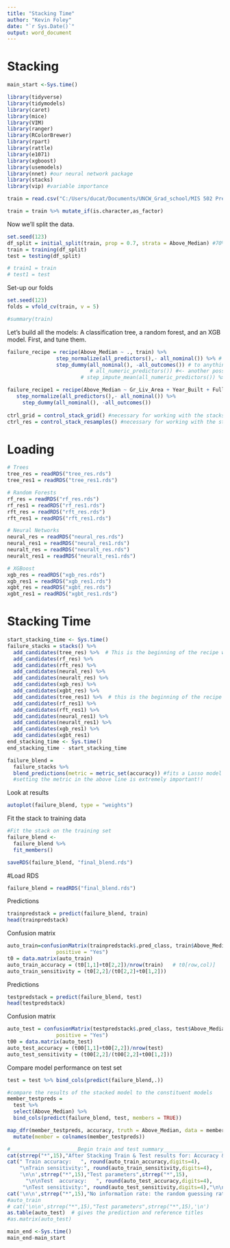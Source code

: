 ---
title: "Stacking Time"
author: "Kevin Foley"
date: "`r Sys.Date()`"
output: word_document
---
# Stacking
```{r 1. main start}
main_start <-Sys.time()
```

```{r 2. Library, include=FALSE}
library(tidyverse)
library(tidymodels)
library(caret)
library(mice)
library(VIM)
library(ranger)
library(RColorBrewer)
library(rpart)
library(rattle)
library(e1071)
library(xgboost)
library(usemodels)
library(nnet) #our neural network package
library(stacks)
library(vip) #variable importance
```

```{r 3. read file and clean the data}

train = read.csv("C:/Users/ducat/Documents/UNCW_Grad_school/MIS 502 Predictive Analytics/Final Project2/Stacked Final individual pieces/ames_student-1.csv")

train = train %>% mutate_if(is.character,as_factor) 

```

Now we'll split the data.   
```{r 5. solit seed and split}
set.seed(123) 
df_split = initial_split(train, prop = 0.7, strata = Above_Median) #70% in training
train = training(df_split)
test = testing(df_split)

# train1 = train
# test1 = test
```

Set-up our folds
```{r  6. set up folds}
set.seed(123)
folds = vfold_cv(train, v = 5)

#summary(train)
```

Let's build all the models: A classification tree, a random forest, and an XGB model. First, and tune them.    
```{r 7. build recipes}

failure_recipe = recipe(Above_Median ~ ., train) %>%  
                step_normalize(all_predictors(),- all_nominal()) %>% # normalizes numeric predictors, not needed for categorical
                step_dummy(all_nominal(), -all_outcomes()) # to anything that is nominal(), but not the response
                           # all_numeric_predictors()) #<- another possible
                        # step_impute_mean(all_numeric_predictors()) %>%

failure_recipe1 = recipe(Above_Median ~ Gr_Liv_Area + Year_Built + Full_Bath + First_Flr_SF + Total_Bsmt_SF + Garage_Area + Lot_Area + Garage_Type + Overall_Qual + Garage_Cars, train) %>%
   step_normalize(all_predictors(),- all_nominal()) %>%
     step_dummy(all_nominal(), -all_outcomes()) 
                       
ctrl_grid = control_stack_grid() #necessary for working with the stacks package
ctrl_res = control_stack_resamples() #necessary for working with the stacks package
```


# Loading
```{r 8. Loading xgb0}

# Trees
tree_res = readRDS("tree_res.rds")
tree_res1 = readRDS("tree_res1.rds")

# Random Forests
rf_res = readRDS("rf_res.rds")
rf_res1 = readRDS("rf_res1.rds")
rft_res = readRDS("rft_res.rds")
rft_res1 = readRDS("rft_res1.rds")

# Neural Networks
neural_res = readRDS("neural_res.rds")
neural_res1 = readRDS("neural_res1.rds")
neuralt_res = readRDS("neuralt_res.rds")
neuralt_res1 = readRDS("neuralt_res1.rds")

# XGBoost
xgb_res = readRDS("xgb_res.rds")
xgb_res1 = readRDS("xgb_res1.rds")
xgbt_res = readRDS("xgbt_res.rds")
xgbt_res1 = readRDS("xgbt_res1.rds")
```

# Stacking Time
```{r 9.start stacking time}
start_stacking_time <- Sys.time()
failure_stacks = stacks() %>%
  add_candidates(tree_res) %>%  # This is the beginning of the recipe with the significant variables
  add_candidates(rf_res) %>%
  add_candidates(rft_res) %>%
  add_candidates(neural_res) %>%
  add_candidates(neuralt_res) %>%
  add_candidates(xgb_res) %>%
  add_candidates(xgbt_res) %>% 
  add_candidates(tree_res1) %>%  # this is the beginning of the recipe with all the predictors
  add_candidates(rf_res1) %>%
  add_candidates(rft_res1) %>%
  add_candidates(neural_res1) %>%
  add_candidates(neuralt_res1) %>%
  add_candidates(xgb_res1) %>%
  add_candidates(xgbt_res1)
end_stacking_time <- Sys.time()
end_stacking_time - start_stacking_time
```

```{r 10. blendin stacks}
failure_blend = 
  failure_stacks %>% 
  blend_predictions(metric = metric_set(accuracy)) #fits a Lasso model to the stack  
  #setting the metric in the above line is extremely important!!
```
Look at results
```{r 11. look at results }
autoplot(failure_blend, type = "weights")
```
Fit the stack to training data
```{r 12. fit stack to training data}
#Fit the stack on the training set
failure_blend <-
  failure_blend %>%
  fit_members()

saveRDS(failure_blend, "final_blend.rds")
```

#Load RDS
```{r}
failure_blend = readRDS("final_blend.rds")
```


Predictions  
```{r 13. predictions}
trainpredstack = predict(failure_blend, train)
head(trainpredstack)
```

Confusion matrix
```{r 14. confusion matrix}
auto_train=confusionMatrix(trainpredstack$.pred_class, train$Above_Median, 
                positive = "Yes")
t0 = data.matrix(auto_train)
auto_train_accuracy = (t0[1,1]+t0[2,2])/nrow(train)   # t0[row,col)]
auto_train_sensitivity = (t0[2,2]/(t0[2,2]+t0[1,2]))
```

Predictions  
```{r 15. predictions}
testpredstack = predict(failure_blend, test)
head(testpredstack)
```

Confusion matrix
```{r 16. comfusion matrix}
auto_test = confusionMatrix(testpredstack$.pred_class, test$Above_Median, 
                positive = "Yes")
t00 = data.matrix(auto_test)
auto_test_accuracy = (t00[1,1]+t00[2,2])/nrow(test)
auto_test_sensitivity = (t00[2,2]/(t00[2,2]+t00[1,2]))

```

Compare model performance on test set  
```{r 17. } 
test = test %>% bind_cols(predict(failure_blend,.))
```


```{r 18. compare results of stacked model}
#compare the results of the stacked model to the constituent models
member_testpreds =  
  test %>%
  select(Above_Median) %>%
  bind_cols(predict(failure_blend, test, members = TRUE))
```

```{r 19. map them}
map_dfr(member_testpreds, accuracy, truth = Above_Median, data = member_testpreds) %>%
  mutate(member = colnames(member_testpreds))
```




```{r 20. summary output for XGB,  include =TRUE}
#______________________Begin train and test summary_____________________________________
cat(strrep("*",15),"After Stacking Train & Test results for: Accuracy & Sensitivity",strrep("*",15),'\n\n')
cat(" Train accuracy:   ", round(auto_train_accuracy,digits=4),
    "\nTrain sensitivity:", round(auto_train_sensitivity,digits=4),
    '\n\n',strrep("*",15),"Test parameters",strrep("*",15),
      "\n\nTest  accuracy:   ", round(auto_test_accuracy,digits=4),
     "\nTest sensitivity:", round(auto_test_sensitivity,digits=4),"\n\n")
cat('\n\n',strrep("*",15),"No information rate: the random guessing rate: 0.5081",strrep("*",15),'\n')
#auto_train
# cat('\n\n',strrep("*",15),"Test parameters",strrep("*",15),'\n')
as.table(auto_test)  # gives the prediction and reference titles
#as.matrix(auto_test)
```


```{r 21. main timer ends}
main_end <-Sys.time()
main_end-main_start
```

